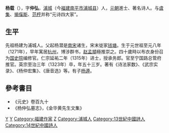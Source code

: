 '''杨载'''（{{bd|1271年||1323年|catIdx=Y}}），字'''仲弘'''，[[浦城|浦城]]（今[[福建|福建]][[南平市|南平市]][[浦城县|浦城县]]）人，[[元朝|元朝]]進士、著名诗人。与[[虞集|虞集]]、[[揭傒斯|揭傒斯]]、[[范梈|范梈]]并称“元诗四大家”。

== 生平 ==
先祖杨建为浦城人。父起杨潜是[[南宋|南宋]]诸生，宋末徙家[[钱塘|钱塘]]。生于元世祖至元八年（1271年），早年寓居[[杭州|杭州]]，博涉群书，[[赵孟頫|赵孟頫]]極推崇之。四十歲時以布衣身份召为[[国史院|国史院]]编修官。仁宗延祐二年（1315年）进士，授承务郎。官至宁国路总管府推官。英宗至治三年（1323年）卒，年五十三岁。著有《诗法家数》、《武宗实录》、《杨仲宏集》、《唐音选》等。有子[[杨遵|杨遵]]。

==參考書目==
* 《元史》卷百九十
* 《杨仲弘墓志》，《金华黄先生文集》

{{並稱|元詩四大家|[[虞集|虞集]] - [[楊載|楊載]] - [[范梈|范梈]] - [[揭傒斯|揭傒斯]]}}
{{延祐二年乙卯科廷試金榜}}
[[Category:元朝政治人物|Y]]
[[Category:元朝詩人|Y]]
[[Category:福建作家|Category:福建作家]]
[[Category:杨姓|Z]]
[[Category:浦城人|Category:浦城人]]
[[Category:13世紀中國詩人|Category:13世紀中國詩人]]
[[Category:14世紀中國詩人|Category:14世紀中國詩人]]
